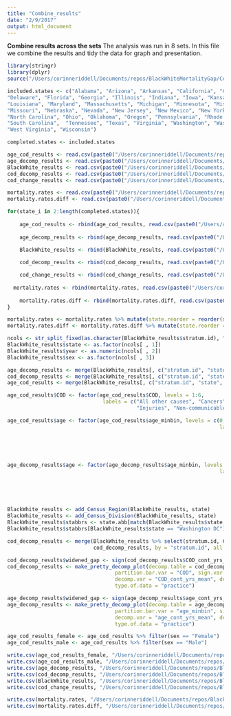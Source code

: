 ```yaml
---
title: "Combine_results"
date: "2/9/2017"
output: html_document
---
```


**Combine results across the sets**
The analysis was run in 8 sets. In this file we combine the results and tidy the data for graph and presentation.

```r
library(stringr)
library(dplyr)
source("/Users/corinneriddell/Documents/repos/BlackWhiteMortalityGap/Code/life_expectancy_functions.R")
```

```r
included.states <- c("Alabama", "Arizona", "Arkansas", "California", "Colorado", "Connecticut",
"Delaware", "Florida", "Georgia", "Illinois", "Indiana", "Iowa", "Kansas", "Kentucky",
"Louisiana", "Maryland", "Massachusetts", "Michigan", "Minnesota", "Mississippi",   
"Missouri", "Nebraska", "Nevada", "New Jersey", "New Mexico", "New York",
"North Carolina", "Ohio", "Oklahoma", "Oregon", "Pennsylvania", "Rhode Island",
"South Carolina",  "Tennessee", "Texas", "Virginia", "Washington", "Washington DC",
"West Virginia", "Wisconsin") 

completed.states <- included.states
```

```r
age_cod_results <- read.csv(paste0("/Users/corinneriddell/Documents/repos/BlackWhiteMortalityGap/Results/age_cod_", completed.states[1], ".csv"))
age_decomp_results <- read.csv(paste0("/Users/corinneriddell/Documents/repos/BlackWhiteMortalityGap/Results/age_decomp_", completed.states[1], ".csv"))
BlackWhite_results <- read.csv(paste0("/Users/corinneriddell/Documents/repos/BlackWhiteMortalityGap/Results/BlackWhite_", completed.states[1], ".csv"))
cod_decomp_results <- read.csv(paste0("/Users/corinneriddell/Documents/repos/BlackWhiteMortalityGap/Results/cod_marginal_", completed.states[1], ".csv"))
cod_change_results <- read.csv(paste0("/Users/corinneriddell/Documents/repos/BlackWhiteMortalityGap/Results/cod_change_", completed.states[1], ".csv"))

mortality.rates <- read.csv(paste0("/Users/corinneriddell/Documents/repos/BlackWhiteMortalityGap/Results/mortality_rates_", completed.states[1], ".csv"))
mortality.rates.diff <- read.csv(paste0("/Users/corinneriddell/Documents/repos/BlackWhiteMortalityGap/Results/mortality_rates_diff_", completed.states[1], ".csv"))

for(state_i in 2:length(completed.states)){
  
    age_cod_results <- rbind(age_cod_results, read.csv(paste0("/Users/corinneriddell/Documents/repos/BlackWhiteMortalityGap/Results/age_cod_", completed.states[state_i], ".csv")))
  
    age_decomp_results <- rbind(age_decomp_results, read.csv(paste0("/Users/corinneriddell/Documents/repos/BlackWhiteMortalityGap/Results/age_decomp_", completed.states[state_i], ".csv")))

    BlackWhite_results <- rbind(BlackWhite_results, read.csv(paste0("/Users/corinneriddell/Documents/repos/BlackWhiteMortalityGap/Results/BlackWhite_", completed.states[state_i], ".csv")))
  
    cod_decomp_results <- rbind(cod_decomp_results, read.csv(paste0("/Users/corinneriddell/Documents/repos/BlackWhiteMortalityGap/Results/cod_marginal_", completed.states[state_i], ".csv")))    

    cod_change_results <- rbind(cod_change_results, read.csv(paste0("/Users/corinneriddell/Documents/repos/BlackWhiteMortalityGap/Results/cod_change_", completed.states[state_i], ".csv")))    
    
  mortality.rates <- rbind(mortality.rates, read.csv(paste0("/Users/corinneriddell/Documents/repos/BlackWhiteMortalityGap/Results/mortality_rates_", completed.states[state_i], ".csv")))
  
    mortality.rates.diff <- rbind(mortality.rates.diff, read.csv(paste0("/Users/corinneriddell/Documents/repos/BlackWhiteMortalityGap/Results/mortality_rates_diff_", completed.states[state_i], ".csv")))
}

mortality.rates <- mortality.rates %>% mutate(state.reorder = reorder(state, as.numeric(Census_Division)))
mortality.rates.diff <- mortality.rates.diff %>% mutate(state.reorder = reorder(state, as.numeric(Census_Division)))
```

```r
ncols <- str_split_fixed(as.character(BlackWhite_results$stratum.id), "\\.", 3)
BlackWhite_results$state <- as.factor(ncols[ , 1])
BlackWhite_results$year <- as.numeric(ncols[ , 2])
BlackWhite_results$sex <- as.factor(ncols[ , 3])

age_decomp_results <- merge(BlackWhite_results[, c("stratum.id", "state", "year", "sex")], age_decomp_results, by = "stratum.id")
cod_decomp_results <- merge(BlackWhite_results[, c("stratum.id", "state", "year", "sex")], cod_decomp_results, by = "stratum.id")
age_cod_results <- merge(BlackWhite_results[, c("stratum.id", "state", "year", "sex")], age_cod_results, by = "stratum.id")

age_cod_results$COD <- factor(age_cod_results$COD, levels = 1:6, 
                               labels = c("All other causes", "Cancers", "Cardiovascular", "Communicable",
                                          "Injuries", "Non-communicable"))

age_cod_results$age <- factor(age_cod_results$age_minbin, levels = c(0, 1, seq(5, 85, by = 5)),
                                                                     labels = c("<1 year", "1-4 years", "5-9 years", "10-14 years", 
                                                                                "15-19 years", "20-24 years", "25-29 years", "30-34 years",
                                                                                "35-39 years", "40-44 years", "45-49 years", "50-54 years", 
                                                                                "55-59 years", "60-64 years", "65-69 years", "70-74 years", 
                                                                                "75-79 years", "80-84 years","85+ years"), ordered = T)

age_decomp_results$age <- factor(age_decomp_results$age_minbin, levels = c(0, 1, seq(5, 85, by = 5)),
                                                                     labels = c("<1 year", "1-4 years", "5-9 years", "10-14 years", 
                                                                                "15-19 years", "20-24 years", "25-29 years", "30-34 years",
                                                                                "35-39 years", "40-44 years", "45-49 years", "50-54 years", 
                                                                                "55-59 years", "60-64 years", "65-69 years", "70-74 years", 
                                                                                "75-79 years", "80-84 years","85+ years"), ordered = T)
```

```r
BlackWhite_results <- add_Census_Region(BlackWhite_results, state)
BlackWhite_results <- add_Census_Division(BlackWhite_results, state)
BlackWhite_results$stabbrs <- state.abb[match(BlackWhite_results$state, state.name)]
BlackWhite_results$stabbrs[BlackWhite_results$state == "Washington DC"] <- "DC"

cod_decomp_results <- merge(BlackWhite_results %>% select(stratum.id, Census_Region, Census_Division, stabbrs), 
                            cod_decomp_results, by = "stratum.id", all.y = T)
```

```r
cod_decomp_results$widened_gap <- sign(cod_decomp_results$COD_cont_yrs_mean)
cod_decomp_results <- make_pretty_decomp_plot(decomp.table = cod_decomp_results, strat.var.1 = "stratum.id", 
                                   partition.bar.var = "COD", sign.var = "widened_gap",
                                   decomp.var = "COD_cont_yrs_mean", decomp.var.prop = "COD_cont_prop_mean",
                                   type.of.data = "practice")

age_decomp_results$widened_gap <- sign(age_decomp_results$age_cont_yrs_mean)
age_decomp_results <- make_pretty_decomp_plot(decomp.table = age_decomp_results, strat.var.1 = "stratum.id", 
                                   partition.bar.var = "age_minbin", sign.var = "widened_gap",
                                   decomp.var = "age_cont_yrs_mean", decomp.var.prop = "age_cont_prop_mean",
                                   type.of.data = "practice")
```

```r
age_cod_results_female <- age_cod_results %>% filter(sex == "Female")
age_cod_results_male <- age_cod_results %>% filter(sex == "Male")
```

```r
write.csv(age_cod_results_female, "/Users/corinneriddell/Documents/repos/BlackWhiteMortalityGap/Results/age_cod_results_female.csv")
write.csv(age_cod_results_male, "/Users/corinneriddell/Documents/repos/BlackWhiteMortalityGap/Results/age_cod_results_male.csv")
write.csv(age_decomp_results, "/Users/corinneriddell/Documents/repos/BlackWhiteMortalityGap/Results/age_decomp_results.csv")
write.csv(cod_decomp_results, "/Users/corinneriddell/Documents/repos/BlackWhiteMortalityGap/Results/cod_decomp_results.csv")
write.csv(BlackWhite_results, "/Users/corinneriddell/Documents/repos/BlackWhiteMortalityGap/Results/BlackWhite_results.csv")
write.csv(cod_change_results, "/Users/corinneriddell/Documents/repos/BlackWhiteMortalityGap/Results/cod_change_results.csv")

write.csv(mortality.rates, "/Users/corinneriddell/Documents/repos/BlackWhiteMortalityGap/Results/mortality_rates_combined.csv")
write.csv(mortality.rates.diff, "/Users/corinneriddell/Documents/repos/BlackWhiteMortalityGap/Results/mortality_rates_diff_combined.csv")
```

